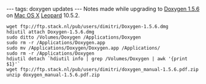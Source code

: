 ---
tags: doxygen updates
---
Notes made while upgrading to [[Doxygen 1.5.6]] on [[Mac OS X]] [[Leopard]] 10.5.2.

<pre>wget ftp://ftp.stack.nl/pub/users/dimitri/Doxygen-1.5.6.dmg
hdiutil attach Doxygen-1.5.6.dmg 
sudo ditto /Volumes/Doxygen /Applications/Doxygen
sudo rm -r /Applications/Doxygen.app
sudo mv /Applications/Doxygen/Doxygen.app /Applications/
sudo rm -r /Applications/Doxygen
hdiutil detach `hdiutil info | grep /Volumes/Doxygen | awk '{print $1}'`
wget ftp://ftp.stack.nl/pub/users/dimitri/doxygen_manual-1.5.6.pdf.zip
unzip doxygen_manual-1.5.6.pdf.zip</pre>
